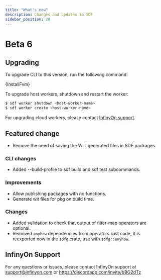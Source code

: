 ```yaml
---
title: "What's new"
description: Changes and updates to SDF
sidebar_position: 20
---
```



# Beta 6

## Upgrading 

To upgrade CLI to this version, run the following command:

<CodeBlock language="bash">{InstallFvm}</CodeBlock>

To upgrade host workers, shutdown and restart the worker:

```bash
$ sdf worker shutdown <host-worker-name>
$ sdf worker create <host-worker-name>
```

For upgrading cloud workers, please contact [InfinyOn support](#infinyon-support).

## Featured change

- Remove the need of saving the WIT generated files in SDF packages.

### CLI changes

- Added --build-profile to sdf build and sdf test subcommands.

### Improvements

- Allow publishing packages with no functions.
- Generate wit files for pkg on build time.

### Changes
- Added validation to check that output of filter-map operators are optional.
- Removed `anyhow` dependencies from operators rust code, it is reexported now in the `sdfg` crate, use with `sdfg::anyhow`. 

## InfinyOn Support

For any questions or issues, please contact InfinyOn support at support@infinyon.com  or https://discordapp.com/invite/bBG2dTz
